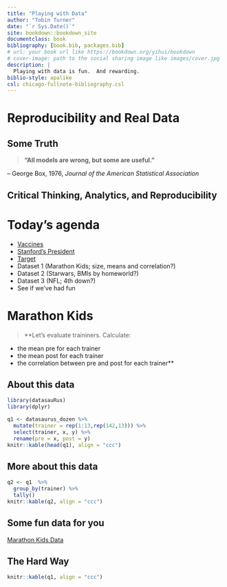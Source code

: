 ```yaml
--- 
title: "Playing with Data"
author: "Tobin Turner"
date: "`r Sys.Date()`"
site: bookdown::bookdown_site
documentclass: book
bibliography: [book.bib, packages.bib]
# url: your book url like https://bookdown.org/yihui/bookdown
# cover-image: path to the social sharing image like images/cover.jpg
description: |
  Playing with data is fun.  And rewarding.
biblio-style: apalike
csl: chicago-fullnote-bibliography.csl
---
```


# Reproducibility and Real Data

## Some Truth

::: {.rmdnote} 

>**"All models are wrong, but some are useful."**

-- George Box, 1976, *Journal of the American Statistical Association*

:::


## Critical Thinking, Analytics, and Reproducibility


# Today's agenda

::: {.rmdnote}

- [Vaccines](https://www.ncbi.nlm.nih.gov/pmc/articles/PMC5789217/)
- [Stanford's President](https://www.science.org/content/article/stanford-misconduct-probe-president-stumbles-new-journal-launches-inquiry)
- [Target](https://www.nytimes.com/2012/02/19/magazine/shopping-habits.html)
- Dataset 1 (Marathon Kids; size, means and correlation?)
- Dataset 2 (Starwars, BMIs by homeworld?)
- Dataset 3 (NFL; 4th down?)
- See if we've had fun

:::



# Marathon Kids

::: {.rmdnote} 

>**Let's evaluate traininers.  Calculate:

- the mean pre for each trainer
- the mean post for each trainer
- the correlation between pre and post for each trainer**

:::

## About this data

```r
library(datasauRus)
library(dplyr)

q1 <- datasaurus_dozen %>% 
  mutate(trainer = rep(1:13,rep(142,13))) %>% 
  select(trainer, x, y) %>% 
  rename(pre = x, post = y)
knitr::kable(head(q1), align = "ccc")


```

## More about this data

```r
q2 <- q1  %>%  
  group_by(trainer) %>% 
  tally()
knitr::kable(q2, align = "ccc")
```

## Some fun  data for you

[Marathon Kids Data](https://drive.google.com/drive/folders/1ZytY6Co6NS0UdTS9cZIAsNjbEcdtkYte?usp=sharing)

## The Hard Way

```r
knitr::kable(q1, align = "ccc")
```

